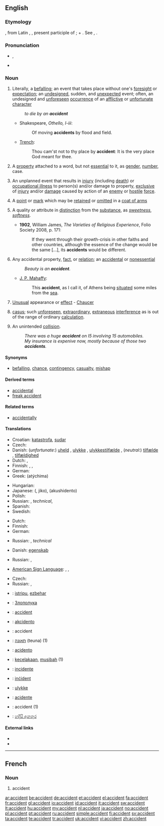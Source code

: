 ==English==
{{wikipedia}}
{{webster 1913}}

===Etymology===
{{etyl|fr}} {{term|accident|lang=fr}}, from Latin {{term|accidens}}, {{term||-dentis}}, present participle of {{term|accidere||to happen}}; {{term|lang=la|ad}} + {{term|cadere||to fall}}. See {{term|cadence}}, {{term|case}}.

===Pronunciation===
* {{IPA|/ˈæk.sə.dənt/}}, {{SAMPA|/"{k.s@.d@nt/}}
* {{audio|en-us-accident.ogg|Audio (US)}}

===Noun===
{{en-noun}}

# Literally, a [[befalling]]; an event that takes place without one's [[foresight]] or [[expectation]]; an [[undesigned]], sudden, and [[unexpected]] event; often, an undesigned and [[unforeseen]] [[occurrence]] of an [[afflictive]] or [[unfortunate]] [[character]]
#: ''to die by an '''accident'''''
#* Shakespeare, ''Othello, I-iii'':
#*: Of moving '''accidents''' by flood and field.
#* [[Trench]]:
#*: Thou cam'st not to thy place by '''accident''': It is the very place God meant for thee.
# {{grammar}} A [[property]] attached to a word, but not [[essential]] to it, as [[gender]], [[number]], case.
# {{military}} An unplanned event that results in [[injury]] (including [[death]]) or [[occupational illness]] to person(s) and/or damage to property, [[exclusive]] of [[injury]] and/or [[damage]] caused by action of an [[enemy]] or [[hostile]] [[force]].
# {{heraldry}} A [[point]] or [[mark]] which may be [[retained]] or [[omitted]] in a [[coat of arms]]
# {{logic}} A quality or attribute in [[distinction]] from the [[substance]], as ''[[sweetness]]'', ''[[softness]]''.
#* '''1902''', William James, ''The Varieties of Religious Experience'', Folio Society 2008, p. 171:
#*: If they went through their growth-crisis in other faiths and other countries, although the essence of the change would be the same [...], its '''accidents''' would be different.
# Any accidental property, [[fact]], or [[relation]]; an [[accidental]] or [[nonessential]]
#: ''Beauty is an '''accident'''.''
#* [[w:J. P. Mahaffy|J. P. Mahaffy]]:
#*: This '''accident''', as I call it, of Athens being [[situated]] some miles from the [[sea]].
# {{obsolete}} [[unusual|Unusual]] appearance or [[effect]] - [[Chaucer]]
# {{legal}} [[casus]]; such [[unforeseen]], [[extraordinary]], [[extraneous]] [[interference]] as is out of the range of ordinary [[calculation]].
# {{context|automotive}} An unintended [[collision]].
#: ''There was a huge '''accident''' on I5 involving 15 automobiles.''
#: ''My insurance is expenive now, mostly because of those two '''accidents'''.''

====Synonyms====
* {{sense|event that takes place without foresight or expectation}} [[befalling]], [[chance]], [[contingency]], [[casualty]], [[mishap]]

====Derived terms====
* [[accidental]]
* [[freak accident]]

====Related terms====
* [[accidentally]]

====Translations====
{{trans-top|befalling, mishap, casualty}}
* Croatian: [[katastrofa]], [[sudar]]
* Czech: {{t-|cs|nehoda|f}}
* Danish: (''unfortunate'':) [[uheld]] {{n}}, [[ulykke]] {{c}}, [[ulykkestilfælde]] {{c}}, (''neutral'':) [[tilfælde]] {{n}}, [[tilfældighed]] {{c}}
* Dutch: {{t+|nl|ongeluk|n}}, {{t+|nl|ongeval|n}}
* Finnish: {{t-|fi|onnettomuus}}, {{t-|fi|sattuma}}, {{t-|fi|tapaturma}}
* German: {{t+|de|Unfall|m}}
* Greek: {{t+|el|ατύχημα|n|sc=Grek}} (atýchima)
{{trans-mid}}
* Hungarian: {{t+|hu|baleset}}
* Japanese: {{Jpan|[[事故]]}} ({{Jpan|[[じこ]]}}, jiko), {{Jpan|[[アクシデント]]}} (akushidento)
* Polish: {{t+|pl|wypadek|m}}
* Russian: {{t|ru|несчастный случай|m|tr=n'eš'ástnyj slúčaj|sc=Cyrl}}, {{t+|ru|авария|f|tr=avarija|sc=Cyrl}} ''technical'', {{t|ru|катастрофа|f|tr=katastrófa|sc=Cyrl}}
* Spanish: {{t+|es|accidente|m}}
* Swedish: {{t+|sv|olycka|c}}
{{trans-bottom}}

{{trans-top|property attached to a word}}
{{trans-mid}}
{{trans-bottom}}

{{trans-top|military: unplanned event resulting in injury}}
* Dutch: {{t+|nl|toevallig}}
* Finnish: {{t-|fi|onnettomuus}}
* German: {{t+|de|Unfall|m}}
{{trans-mid}}
* Russian: {{t|ru|несчастный случай|m|tr=n'eš'ástnyj slúčaj|sc=Cyrl}}, {{t+|ru|авария|f|tr=avarija|sc=Cyrl}} ''technical''
{{trans-bottom}}

{{trans-top|heraldry: which may be retained or omitted}}
{{trans-mid}}
{{trans-bottom}}

{{trans-top|logic: quality or attribute}}
{{trans-mid}}
{{trans-bottom}}

{{trans-top|accidental property}}
* Danish: [[egenskab]] {{c}}
{{trans-mid}}
* Russian: {{t+|ru|случай|m|tr=slúčaj|sc=Cyrl}}, {{t|ru|случайность|f|tr=slúčajnost'|sc=Cyrl}}
{{trans-bottom}}

{{trans-top|unusual appearance}}
{{trans-mid}}
{{trans-bottom}}

{{trans-top|unforeseen interference}}
{{trans-mid}}
{{trans-bottom}}

{{trans-top|(automotive) unintended collision}}
* [[American Sign Language]]: {{qualifier|with another vehicle}} {{tø|ase|3@SideChesthigh-FingerAcross-3@SideChesthigh-FingerAcross S@Tip-TipAcross-S@CenterChesthigh-TipAcross|xs=American Sign Language}}, {{qualifier|with a stationary object}} {{tø|ase|3@SideChesthigh-FingerAcross-S@CenterChesthigh-TipAcross S@Tip-TipAcross-S@CenterChesthigh-TipAcross|xs=American Sign Language}}, {{qualifier|with a person}} {{tø|ase|3@SideChesthigh-FingerAcross-1@CenterChesthigh-FingerUp S@Finger-TipFinger-1@CenterChesthigh-FingerUp|xs=American Sign Language}}
{{trans-mid}}
* Czech: {{t-|cs|nehoda|f}}
* Russian: {{t+|ru|авария|f|tr=avarija|sc=Cyrl}}, {{t|ru|столкновение|m|tr=stolknoveniye|sc=Cyrl}}
{{trans-bottom}}

{{checktrans-top}}
* {{ttbc|Basque}}: [[istripu]], [[ezbehar]]
* {{ttbc|Bulgarian}}: [[Злополука]]
* {{ttbc|Catalan}}: [[accident]]
* {{ttbc|Esperanto}}: [[akcidento]]
* {{ttbc|French}}: accident {{m}}
* {{ttbc|Hebrew}}: [[תאונה]] (teuna) {{f}} (1)
* {{ttbc|Ido}}: [[acidento]]
* {{ttbc|Indonesian}}: [[celaka|kecelakaan]], [[musibah]] (1)
* {{ttbc|Italian}}: [[incidente]]
{{checktrans-mid}}
* {{ttbc|Maltese}}: [[inċident]]
* {{ttbc|Norwegian}}: [[ulykke]]
* {{ttbc|Portuguese}}: [[acidente]]
* {{ttbc|Romanian}}: accident {{n}} (1)
* {{ttbc|Sinhala}}: [[හදිසි අනතුර]] {{n}}
{{checktrans-bottom}}

====External links====
* {{R:Webster 1913}}
* {{R:Century 1911}}

----

==French==

===Noun===
{{fr-noun|m}}

# accident

[[ar:accident]]
[[be:accident]]
[[de:accident]]
[[et:accident]]
[[el:accident]]
[[fa:accident]]
[[fr:accident]]
[[gl:accident]]
[[io:accident]]
[[id:accident]]
[[it:accident]]
[[sw:accident]]
[[lt:accident]]
[[hu:accident]]
[[my:accident]]
[[nl:accident]]
[[ja:accident]]
[[no:accident]]
[[pl:accident]]
[[pt:accident]]
[[ru:accident]]
[[simple:accident]]
[[fi:accident]]
[[sv:accident]]
[[ta:accident]]
[[te:accident]]
[[tr:accident]]
[[uk:accident]]
[[vi:accident]]
[[zh:accident]]